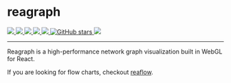 
<Meta title="Docs/Intro" />

<div style={{ margin: '0 auto', maxWidth: '600px', color: 'white', textAlign: 'center' }}>
  <h1>reagraph</h1>
  <a href="https://github.com/reaviz/reagraph/workflows/build/" target="_blank">
    <img src="https://github.com/reaviz/reagraph/workflows/build/badge.svg?branch=master" />
  </a>
  <a href="https://npm.im/reagraph" target="_blank">
    <img src="https://img.shields.io/npm/v/reagraph.svg" />
  </a>
  <a href="https://npm.im/reagraph" target="_blank">
    <img src="https://badgen.net/npm/dw/reagraph" />
  </a>
  <a href="https://github.com/reaviz/reagraph/blob/master/LICENSE" target="_blank">
    <img src="https://badgen.now.sh/badge/license/apache2" />
  </a>
  <a href="https://bundlephobia.com/result?p=reagraph" target="_blank">
    <img src="https://badgen.net/bundlephobia/minzip/reagraph" />
  </a>
  <a href="https://github.com/reaviz/reagraph" target="_blank">
    <img alt="GitHub stars" src="https://img.shields.io/github/stars/reaviz/reagraph?style=social" />
  </a>
  <a href="https://discord.gg/tt8wGExq35" target="_blank">
    <img src="https://img.shields.io/discord/773948315037073409?label=discord" />
  </a>

  <hr />

  Reagraph is a high-performance network graph visualization built in WebGL for React.

  If you are looking for flow charts, checkout <a href="https://reaflow.dev" target="_blank">reaflow</a>.
</div>
